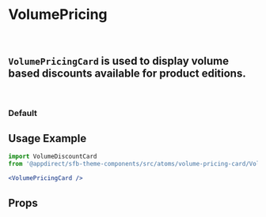 

<Meta title="Atoms/Volume Pricing Card" component={VolumePricingCard} />

# VolumePricing
<br />

## `VolumePricingCard` is used to display volume based discounts available for product editions.
<br />

### Default
<Canvas>
    <Story name="Default">
        <div style={{ maxWidth: 816 }}>
            <VolumePricingCard data={mockEditionsI18nData} editions={editionsData} />
        </div>
    </Story>
</Canvas>

## Usage Example

```jsx
import VolumeDiscountCard
from '@appdirect/sfb-theme-components/src/atoms/volume-pricing-card/VolumePricingCard';

<VolumePricingCard />
```
## Props

<ArgsTable of={VolumePricingCard} />
